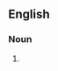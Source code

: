 {{also|mudrās}}

==English==

===Noun===
{{head|en|noun plural form}}

# {{plural of|mudra|lang=en}}